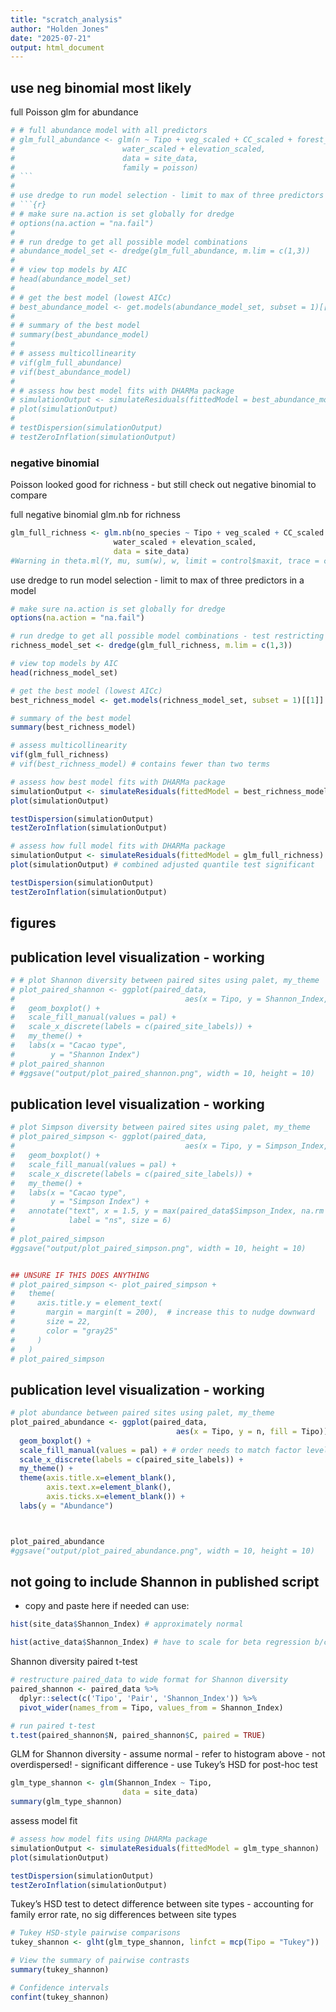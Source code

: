 ```yaml
---
title: "scratch_analysis"
author: "Holden Jones"
date: "2025-07-21"
output: html_document
---
```





## use neg binomial most likely

full Poisson glm for abundance
```r
# # full abundance model with all predictors
# glm_full_abundance <- glm(n ~ Tipo + veg_scaled + CC_scaled + forest_scaled + 
#                        water_scaled + elevation_scaled, 
#                        data = site_data,
#                        family = poisson)
# ```
# 
# use dredge to run model selection - limit to max of three predictors in a model
# ```{r}
# # make sure na.action is set globally for dredge
# options(na.action = "na.fail")  
# 
# # run dredge to get all possible model combinations
# abundance_model_set <- dredge(glm_full_abundance, m.lim = c(1,3))
# 
# # view top models by AIC
# head(abundance_model_set)
# 
# # get the best model (lowest AICc)
# best_abundance_model <- get.models(abundance_model_set, subset = 1)[[1]]
# 
# # summary of the best model
# summary(best_abundance_model)
# 
# # assess multicollinearity
# vif(glm_full_abundance)
# vif(best_abundance_model)
# 
# # assess how best model fits with DHARMa package
# simulationOutput <- simulateResiduals(fittedModel = best_abundance_model)
# plot(simulationOutput)
# 
# testDispersion(simulationOutput)
# testZeroInflation(simulationOutput)
```






### negative binomial
Poisson looked good for richness - but still check out negative binomial to compare

full negative binomial glm.nb for richness
```r
glm_full_richness <- glm.nb(no_species ~ Tipo + veg_scaled + CC_scaled + forest_scaled + 
                       water_scaled + elevation_scaled, 
                       data = site_data)
#Warning in theta.ml(Y, mu, sum(w), w, limit = control$maxit, trace = control$trace >  :iteration limit reached
```

use dredge to run model selection - limit to max of three predictors in a model
```r
# make sure na.action is set globally for dredge
options(na.action = "na.fail")  

# run dredge to get all possible model combinations - test restricting or not
richness_model_set <- dredge(glm_full_richness, m.lim = c(1,3))

# view top models by AIC
head(richness_model_set)

# get the best model (lowest AICc)
best_richness_model <- get.models(richness_model_set, subset = 1)[[1]]

# summary of the best model
summary(best_richness_model)

# assess multicollinearity
vif(glm_full_richness)
# vif(best_richness_model) # contains fewer than two terms

# assess how best model fits with DHARMa package
simulationOutput <- simulateResiduals(fittedModel = best_richness_model)
plot(simulationOutput)

testDispersion(simulationOutput)
testZeroInflation(simulationOutput)

# assess how full model fits with DHARMa package
simulationOutput <- simulateResiduals(fittedModel = glm_full_richness)
plot(simulationOutput) # combined adjusted quantile test significant

testDispersion(simulationOutput)
testZeroInflation(simulationOutput)
```






## figures





## publication level visualization - working

```r
# # plot Shannon diversity between paired sites using palet, my_theme
# plot_paired_shannon <- ggplot(paired_data, 
#                                      aes(x = Tipo, y = Shannon_Index, fill = Tipo)) +
#   geom_boxplot() +
#   scale_fill_manual(values = pal) + 
#   scale_x_discrete(labels = c(paired_site_labels)) +
#   my_theme() + 
#   labs(x = "Cacao type",
#        y = "Shannon Index")
# plot_paired_shannon
# #ggsave("output/plot_paired_shannon.png", width = 10, height = 10)
```







## publication level visualization - working

```r
# plot Simpson diversity between paired sites using palet, my_theme
# plot_paired_simpson <- ggplot(paired_data, 
#                                      aes(x = Tipo, y = Simpson_Index, fill = Tipo)) +
#   geom_boxplot() +
#   scale_fill_manual(values = pal) + 
#   scale_x_discrete(labels = c(paired_site_labels)) +
#   my_theme() +
#   labs(x = "Cacao type",
#        y = "Simpson Index") + 
#   annotate("text", x = 1.5, y = max(paired_data$Simpson_Index, na.rm = TRUE) * 1.05, 
#            label = "ns", size = 6)
# 
# plot_paired_simpson
#ggsave("output/plot_paired_simpson.png", width = 10, height = 10)


## UNSURE IF THIS DOES ANYTHING
# plot_paired_simpson <- plot_paired_simpson +
#   theme(
#     axis.title.y = element_text(
#       margin = margin(t = 200),  # increase this to nudge downward
#       size = 22,
#       color = "gray25"
#     )
#   )
# plot_paired_simpson
```






## publication level visualization - working

```r
# plot abundance between paired sites using palet, my_theme
plot_paired_abundance <- ggplot(paired_data, 
                                     aes(x = Tipo, y = n, fill = Tipo)) +
  geom_boxplot() +
  scale_fill_manual(values = pal) + # order needs to match factor levels above
  scale_x_discrete(labels = c(paired_site_labels)) +
  my_theme() + 
  theme(axis.title.x=element_blank(),
        axis.text.x=element_blank(),
        axis.ticks.x=element_blank()) +
  labs(y = "Abundance")



plot_paired_abundance
#ggsave("output/plot_paired_abundance.png", width = 10, height = 10)
```







## not going to include Shannon in published script
- copy and paste here if needed can use:

```r
hist(site_data$Shannon_Index) # approximately normal

hist(active_data$Shannon_Index) # have to scale for beta regression b/c >1
```


Shannon diversity paired t-test
```r
# restructure paired_data to wide format for Shannon diversity
paired_shannon <- paired_data %>%
  dplyr::select(c('Tipo', 'Pair', 'Shannon_Index')) %>%
  pivot_wider(names_from = Tipo, values_from = Shannon_Index)

# run paired t-test
t.test(paired_shannon$N, paired_shannon$C, paired = TRUE)
```










GLM for Shannon diversity
- assume normal - refer to histogram above - not overdispersed!
- significant difference - use Tukey's HSD for post-hoc test
```r
glm_type_shannon <- glm(Shannon_Index ~ Tipo,
                         data = site_data)
summary(glm_type_shannon)
```

assess model fit
```r
# assess how model fits using DHARMa package
simulationOutput <- simulateResiduals(fittedModel = glm_type_shannon)
plot(simulationOutput)

testDispersion(simulationOutput)
testZeroInflation(simulationOutput)
```

Tukey's HSD test to detect difference between site types
- accounting for family error rate, no sig differences between site types
```r
# Tukey HSD-style pairwise comparisons
tukey_shannon <- glht(glm_type_shannon, linfct = mcp(Tipo = "Tukey"))

# View the summary of pairwise contrasts
summary(tukey_shannon)

# Confidence intervals
confint(tukey_shannon)
```








